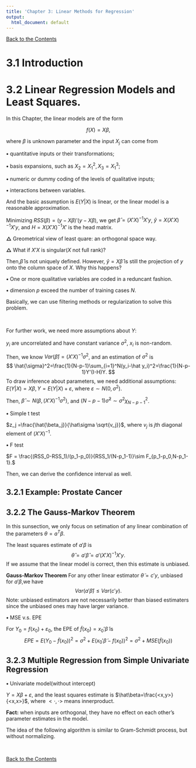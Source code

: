```yaml
---
title: 'Chapter 3: Linear Methods for Regression'
output:
  html_document: default
---
```


[Back to the Contents](Contents.html)

# 3.1 Introduction

# 3.2 Linear Regression Models and Least Squares.

In this Chapter, the linear models are of the form

$$f(X)=X\beta,$$

where $\beta$ is unknown parameter and the input $X_j$ can come from

**$\bullet$** quantitative inputs or their transformations;

**$\bullet$** basis expansions, such as $X_2 = X_1^2,X_3=X_1^3$;

**$\bullet$** numeric or dummy coding of the levels of qualitative inputs;

**$\bullet$** interactions between variables.

And the basic assumption is $E(Y|X)$ is linear, or the linear model is a reasonable approximation.

Minimizing $RSS(\beta)=(y-X\beta)'(y-X\beta)$, we get $\hat\beta=(X'X)^{-1}X'y$, $\hat y=X(X'X)^{-1}X'y$, and $H=X(X'X)^{-1}X'$ is the head matrix.

**$\triangle$** Greometrical view of least quare: an orthogonal space way.

**$\triangle$** What if $X'X$ is singular($X$ not full rank)?

Then,$\hat\beta$ is not uniquely defined. However, $\hat y=X\hat\beta$ is still the projection of $y$ onto the column space of $X$. Why this happens?

**$\bullet$** One or more qualitative variables are coded in a reduncant fashion.

**$\bullet$** dimension $p$ exceed the number of training cases $N$.

Basically, we can use filtering methods or regularization to solve this problem.

&nbsp;

For further work, we need more assumptions about $Y$:

$y_i$ are uncorrelated and have constant variance $\sigma^2$, $x_i$ is non-random.

Then, we know $Var(\hat\beta)=(X'X)^{-1}\sigma^2$, and an estimation of $\sigma^2$ is
$$
\hat{\sigma}^2=\frac{1}{N-p-1}\sum_{i=1}^N(y_i-\hat y_i)^2=\frac{1}{N-p-1}Y'(I-H)Y.
$$
To draw inference about parameters, we need additional assumptions:
$E(Y|X)=X\beta,Y=E(Y|X)+\varepsilon$, where $\varepsilon\sim N(0,\sigma^2)$.

Then, $\hat\beta\sim N(\beta,(X'X)^{-1}\sigma^2)$, and $(N-p-1)\hat\sigma^2\sim \sigma^2\chi^2_{N-p-1}$.

**$\bullet$** Simple t test

$z_j =\frac{\hat{\beta_j}}{\hat\sigma \sqrt{v_j}}$, where $v_j$ is $j$th diagonal element of $(X'X)^{-1}$.

**$\bullet$** F test

$F = \frac{(RSS_0-RSS_1)/(p_1-p_0)}{RSS_1/(N-p_1-1)}\sim F_{p_1-p_0,N-p_1-1}.$

Then, we can derive the confidence interval as well.

## 3.2.1 Example: Prostate Cancer

## 3.2.2 The Gauss-Markov Theorem

In this sunsection, we only focus on setimation of any linear combination of the parameters $\theta=a^T\beta$.

The least squares estimate of $a'\beta$ is 
$$\hat\theta=a'\hat\beta=a'(X'X)^{-1}X'y.$$
If we assume that the linear model is correct, then this estimate is unbiased.

**Gauss-Markov Theorem** For any other linear estimator $\tilde\theta=c'y$, unbiased for $a'\beta$,we have
$$
Var(a'\hat\beta)\leqslant Var(c'y).
$$
Note: unbiased estimators are not necessarily better than biased estimaters since the unbiased ones may have larger variance.

**$\bullet$** MSE v.s. EPE

For $Y_0=f(x_0)+\varepsilon_0$, the EPE of $\tilde f(x_0)=x_0'\tilde\beta$ is
$$
EPE=E(Y_0-\tilde{f}(x_0))^2=\sigma^2+E(x_0'\tilde\beta-f(x_0))^2=\sigma^2+MSE(\tilde f(x_0))
$$

## 3.2.3 Multiple Regression from Simple Univariate Regression

**$\bullet$** Univariate model(without intercept)

$Y=X\beta+\varepsilon$, and the least squares estimate is $\hat\beta=\frac{<x,y>}{<x,x>}$, where $<\cdot,\cdot>$ means innerproduct.

**Fact:** when inputs are orthogonal, they have no effect on each other's parameter estimates in the model.

The idea of the following algorithm is similar to Gram-Schmidt process, but without normalizing.

&nbsp;
&nbsp;

[Back to the Contents](Contents.html)

&nbsp;
&nbsp;
